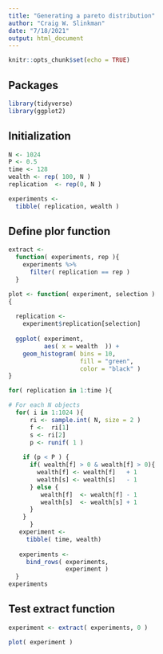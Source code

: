 ```yaml
---
title: "Generating a pareto distribution"
author: "Craig W. Slinkman"
date: "7/18/2021"
output: html_document
---
```


```r
knitr::opts_chunk$set(echo = TRUE)
```

## Packages
```r
library(tidyverse)
library(ggplot2)
```


## Initialization



```r

N <- 1024
P <- 0.5 
time <- 128
wealth <- rep( 100, N )
replication  <- rep(0, N )

experiments <- 
  tibble( replication, wealth )
```

## Define plor function

```r
extract <- 
  function( experiments, rep ){
    experiments %>% 
      filter( replication == rep )
  }

plot <- function( experiment, selection )
{
  
  replication <- 
    experiment$replication[selection]
  
  ggplot( experiment,
          aes( x = wealth  )) +
    geom_histogram( bins = 10,
                    fill = "green",
                    color = "black" )
}

```

```r

for( replication in 1:time ){

# For each N objects
  for( i in 1:1024 ){
      ri <- sample.int( N, size = 2 )
      f <-  ri[1]
      s <- ri[2]
      p <- runif( 1 )
  
    if (p < P ) {
      if( wealth[f] > 0 & wealth[f] > 0){
        wealth[f] <- wealth[f]   + 1
        wealth[s] <- wealth[s]   - 1
      } else {
         wealth[f]  <- wealth[f] - 1
         wealth[s]  <- wealth[s] + 1
      }
    }
      }
   experiment <- 
     tibble( time, wealth)
   
   experiments <- 
     bind_rows( experiments,
                experiment )
  }   
experiments
```
## Test extract function

```r
experiment <- extract( experiments, 0 )

plot( experiment )




```

